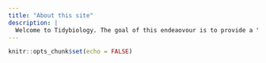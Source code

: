 ```yaml
---
title: "About this site"
description: |
  Welcome to Tidybiology. The goal of this endeaovour is to provide a "zero entry" introduction to R and data science to biologists
---
```


```r
knitr::opts_chunk$set(echo = FALSE)
```

